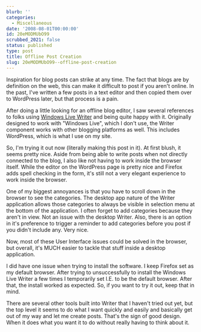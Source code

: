 ```yaml
---
blurb: ''
categories:
  - Miscellaneous
date: '2008-08-01T00:00:00'
id: 20eMODMUbO99
scrubbed_2021: false
status: published
type: post
title: Offline Post Creation
slug: 20eMODMUbO99--offline-post-creation
---
```


Inspiration for blog posts can strike at any time. The fact that
blogs are by definition on the web, this can make it difficult to
post if you aren't online. In the past, I've written a few posts in
a text editor and then copied them over to WordPress later, but
that process is a pain.

After doing a little looking for an offline blog editor, I saw
several references to folks using
[Windows Live Writer](http://get.live.com/writer/overview) and
being quite happy with it. Originally designed to work with
"Windows Live", which I don't use, the Writer component works with
other blogging platforms as well. This includes WordPress, which is
what I use on my site.

So, I'm trying it out now (literally making this post in it). At
first blush, it seems pretty nice. Aside from being able to write
posts when not directly connected to the blog, I also like not
having to work inside the browser itself. While the editor on the
WordPress page is pretty nice and Firefox adds spell checking in
the form, it's still not a very elegant experience to work inside
the browser.

One of my biggest annoyances is that you have to scroll down in the
browser to see the categories. The desktop app nature of the Writer
application allows those categories to always be visible in
selection menu at the bottom of the application. I often forget to
add categories because they aren't in view. Not an issue with the
desktop Writer. Also, there is an option in it's preference to
trigger a reminder to add categories before you post if you didn't
include any. Very nice.

Now, most of these User Interface issues could be solved in the
browser, but overall, it's MUCH easier to tackle that stuff inside
a desktop application.

I did have one issue when trying to install the software. I keep
Firefox set as my default browser. After trying to unsuccessfully
to install the Windows Live Writer a few times I temporarily set
I.E. to be the default browser. After that, the install worked as
expected. So, if you want to try it out, keep that in mind.

There are several other tools built into Writer that I haven't
tried out yet, but the top level it seems to do what I want quickly
and easily and basically get out of my way and let me create posts.
That's the sign of good design. When it does what you want it to do
without really having to think about it.
